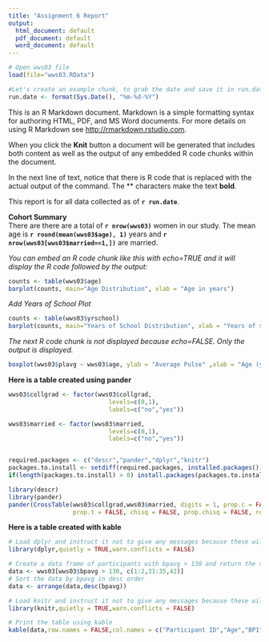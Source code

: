 ```yaml
---
title: "Assignment 6 Report"
output:
  html_document: default
  pdf_document: default
  word_document: default
---
```


```r
# Open wws03 file 
load(file="wws03.RData") 

#Let's create an example chunk, to grab the date and save it in run.date : 
run.date <- format(Sys.Date(), "%m-%d-%Y")

```


This is an R Markdown document. Markdown is a simple formatting syntax for authoring HTML, PDF, and MS Word documents. For more details on using R Markdown see <http://rmarkdown.rstudio.com>. 

When you click the **Knit** button a document will be generated that includes both content as well as the output of any embedded R code chunks within the document. 

In the next line of text, notice that there is R code that is replaced with the actual output of the command. The ** characters make the text **bold**. 

This report is for all data collected as of **`r run.date`**.  

**Cohort Summary**  
There are there are a total of **`r nrow(wws03)`** women in our study. The mean age is **`r round(mean(wws03$age), 1)`** years and **`r nrow(wws03[wws03$married==1,])`** are married.


*You can embed an R code chunk like this with echo=TRUE and it will display the R code followed by the output:*
```r
counts <- table(wws03$age)
barplot(counts, main="Age Distribution", xlab = "Age in years")
```


*Add Years of School Plot*
```r
counts <- table(wws03$yrschool)
barplot(counts, main="Years of School Distribution", xlab = "Years of school")
```


*The next R code chunk is not displayed because echo=FALSE. Only the output is displayed.*
```r
boxplot(wws03$plavg ~ wws03$age, ylab = "Average Pulse" ,xlab = "Age (years)", main="Average Pulse by Age")

```

**Here is a table created using pander**  
```r

wws03$collgrad <- factor(wws03$collgrad,
                            levels=c(0,1),
                            labels=c("no","yes"))

wws03$married <- factor(wws03$married,
                            levels=c(0,1),
                            labels=c("no","yes"))


required.packages <- c("descr","pander","dplyr","knitr")
packages.to.install <- setdiff(required.packages, installed.packages())
if(length(packages.to.install) > 0) install.packages(packages.to.install)

library(descr)
library(pander)
pander(CrossTable(wws03$collgrad,wws03$married, digits = 1, prop.c = FALSE, 
                  prop.t = FALSE, chisq = FALSE, prop.chisq = FALSE, row.labels = TRUE, dnn = c("College Graduate","Married"))) 

```

**Here is a table created with kable**  
```r

# Load dplyr and instruct it not to give any messages because these will appear in the output.
library(dplyr,quietly = TRUE,warn.conflicts = FALSE)

# Create a data frame of participants with bpavg > 130 and return the specified columns.
data <- wws03[wws03$bpavg > 130, c(1:2,31:35,42)]
# Sort the data by bpavg in desc order
data <- arrange(data,desc(bpavg))

# Load knitr and instruct it not to give any messages because these will appear in the output.
library(knitr,quietly = TRUE,warn.conflicts = FALSE)

# Print the table using kable
kable(data,row.names = FALSE,col.names = c("Participant ID","Age","BP1","BP2","BP3","BP4","BP5","BP Average"))


```
